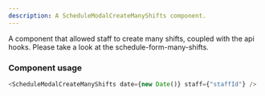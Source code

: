 ```yaml
---
description: A ScheduleModalCreateManyShifts component.
---
```


A component that allowed staff to create many shifts, coupled with the api hooks.
Please take a look at the schedule-form-many-shifts.

### Component usage

```js
<ScheduleModalCreateManyShifts date={new Date()} staff={"staffId"} />
```
